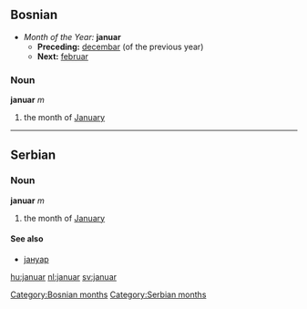 ==Bosnian==
*''Month of the Year:'' '''januar'''
**'''Preceding:''' [[decembar]] (of the previous year)
**'''Next:''' [[februar]]
===Noun===
'''januar''' ''m''
#the month of [[January]]
[[Category:Bosnian months]]
----
==Serbian==
===Noun===
'''januar''' ''m''
#the month of [[January]]
====See also====
*[[јануар]]
[[Category:Serbian months]]

[[hu:januar]]
[[nl:januar]]
[[sv:januar]]